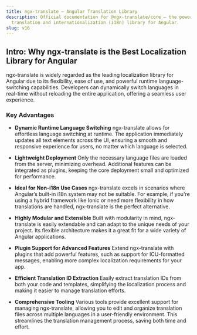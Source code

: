 ```yaml
---
title: ngx-translate — Angular Translation Library
description: Official documentation for @ngx-translate/core — the powerful
  translation and internationalization (i18n) library for Angular.
slug: v16
---
```



## Intro: Why ngx-translate is the Best Localization Library for Angular

ngx-translate is widely regarded as the leading localization library for Angular
due to its flexibility, ease of use, and powerful runtime language-switching
capabilities. Developers can dynamically switch languages in real-time without
reloading the entire application, offering a seamless user experience.

### Key Advantages

* **Dynamic Runtime Language Switching**
  ngx-translate allows for effortless language switching at runtime. The
  application immediately updates all text elements across the UI, ensuring a
  smooth and responsive experience for users, no matter which language is
  selected.

* **Lightweight Deployment**
  Only the necessary language files are loaded from the server, minimizing
  overhead. Additional features can be integrated as plugins, keeping the core
  deployment small and optimized for performance.

* **Ideal for Non-i18n Use Cases**
  ngx-translate excels in scenarios where Angular’s built-in i18n system may not
  be suitable. For example, if you're using a hybrid framework like Ionic or
  need more flexibility in how translations are handled, ngx-translate is the
  perfect alternative.

* **Highly Modular and Extensible**
  Built with modularity in mind, ngx-translate is easily extendable and can
  adapt to the unique needs of your project. Its flexible architecture makes it
  a great fit for a wide variety of Angular applications.

* **Plugin Support for Advanced Features**
  Extend ngx-translate with plugins that add powerful features, such as support
  for ICU-formatted messages, enabling more complex localization requirements
  for your app.

* **Efficient Translation ID Extraction**
  Easily extract translation IDs from both your code and templates, simplifying
  the localization process and making it easier to manage translation efforts.

* **Comprehensive Tooling**
  Various tools provide excellent support for managing ngx-translate, allowing
  you to edit and organize translation files across multiple languages in a
  user-friendly environment. This streamlines the translation management
  process, saving both time and effort.
